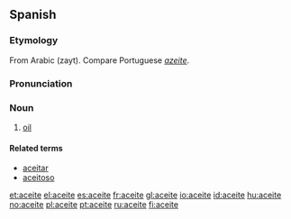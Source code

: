 ==Spanish==
===Etymology===
From Arabic {{ARchar|[[زيت]]}} (zayt). Compare Portuguese ''[[azeite]]''.

===Pronunciation===
{{IPA|/aˈθeite/}}

===Noun===
{{es-noun-m}}

# [[oil]]

====Related terms====
*[[aceitar]] {{pos_v}}
*[[aceitoso]] {{pos_a}}

[[et:aceite]]
[[el:aceite]]
[[es:aceite]]
[[fr:aceite]]
[[gl:aceite]]
[[io:aceite]]
[[id:aceite]]
[[hu:aceite]]
[[no:aceite]]
[[pl:aceite]]
[[pt:aceite]]
[[ru:aceite]]
[[fi:aceite]]